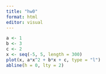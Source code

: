 ```yaml
---
title: "hw0"
format: html
editor: visual
---
```


```r
a <- 1 
b <- 3
c <- 2
x <- seq(-5, 5, length = 300)
plot(x, a*x^2 + b*x + c, type = "l")
abline(h = 0, lty = 2)
```
